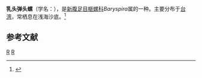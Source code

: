 {{Speciesbox
| taxon = Baryspira mammilla
| binomial_authority = (Hind, 1843)
}}
'''乳头弹头螺'''（学名：''{{lang|la|Baryspira mammilla}}''），是[[新腹足目|新腹足目]][[榧螺科|榧螺科]]''Baryspira''属的一种。主要分布于[[台湾|台湾]]，常栖息在浅海沙底。<ref>{{cite web|url=http://shell.sinica.edu.tw/chinese/shellbase_detail.php?science_no=1167|title=国际贝库：乳头弹头螺|publisher=台湾贝类资料库|accessdate=2009-08-11|archive-date=2016-03-04|archive-url=https://web.archive.org/web/20160304111652/http://shell.sinica.edu.tw/chinese/shellbase_detail.php?science_no=1167|dead-url=no}}</ref>

== 参考文献 ==
{{reflist}}
{{taxonbar}}
[[Category:_1843年描述的动物|R]]
[[Category:榧螺科|R]]